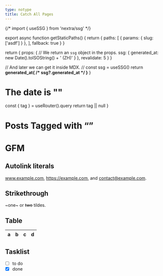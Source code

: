 ```yaml
---
type: notype
title: Catch All Pages
---
```


{/* import { useSSG } from 'nextra/ssg' */}

export async function getStaticPaths() {
  return {
  paths: [
    { params: { slug: ['asdf'] } },
  ],
    fallback: true
  }
}

  return {
    props: {
      // We return an `ssg` object in the props.
      ssg: {
        generated_at: new Date().toISOString() + ' (ZH)'
      }
    },
    revalidate: 5
  }
}

  // And later we can get it inside MDX.
  // const ssg = useSSG()
  return <strong>generated_at{ /* ssg?.generated_at */ }</strong>
}

# The date is "<DateRenderer/>"

  const { tag } = useRouter().query
  return tag || null
}

# Posts Tagged with “<TagName/>”


# GFM

## Autolink literals

www.example.com, https://example.com, and contact@example.com.

## Strikethrough

~one~ or ~~two~~ tildes.

## Table

| a | b  |  c |  d  |
| - | :- | -: | :-: |

## Tasklist

* [ ] to do
* [x] done
